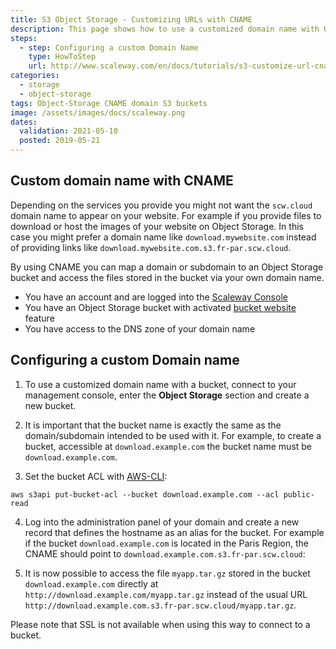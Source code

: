 ```yaml
---
title: S3 Object Storage - Customizing URLs with CNAME
description: This page shows how to use a customized domain name with Object Storage buckets
steps:
  - step: Configuring a custom Domain Name
    type: HowToStep
    url: http://www.scaleway.com/en/docs/tutorials/s3-customize-url-cname/#Configuring-a-custom-Domain-name
categories:
  - storage
  - object-storage
tags: Object-Storage CNAME domain S3 buckets
image: /assets/images/docs/scaleway.png
dates:
  validation: 2021-05-10
  posted: 2019-05-21
---
```


## Custom domain name with CNAME

Depending on the services you provide you might not want the `scw.cloud` domain name to appear on your website.
For example if you provide files to download or host the images of your website on Object Storage. In this case you might prefer a domain name like `download.mywebsite.com` instead of providing links like `download.mywebsite.com.s3.fr-par.scw.cloud`.

By using CNAME you can map a domain or subdomain to an Object Storage bucket and access the files stored in the bucket via your own domain name.


<Message type="requirement">

- You have an account and are logged into the [Scaleway Console](https://console.scaleway.com)
- You have an Object Storage bucket with activated [bucket website](/storage/object/how-to/use-bucket-website/) feature
- You have access to the DNS zone of your domain name

</Message>

## Configuring a custom Domain name

1. To use a customized domain name with a bucket, connect to your management console, enter the **Object Storage** section and create a new bucket.

2. It is important that the bucket name is exactly the same as the domain/subdomain intended to be used with it. For example, to create a bucket, accessible at `download.example.com` the bucket name must be `download.example.com`.

3. Set the bucket ACL with [AWS-CLI](/storage/object/api-cli/object-storage-aws-cli/):
  ```
  aws s3api put-bucket-acl --bucket download.example.com --acl public-read
  ```

4. Log into the administration panel of your domain and create a new record that defines the hostname as an alias for the bucket. For example if the bucket `download.example.com` is located in the Paris Region, the CNAME should point to `download.example.com.s3.fr-par.scw.cloud`:
<Lightbox src="scaleway-bucket_cname.png" alt="" />

5. It is now possible to access the file `myapp.tar.gz` stored in the bucket `download.example.com` directly at `http://download.example.com/myapp.tar.gz` instead of the usual URL `http://download.example.com.s3.fr-par.scw.cloud/myapp.tar.gz`.

  <Message type="important">

  Please note that SSL is not available when using this way to connect to a bucket.

  </Message>
